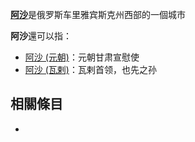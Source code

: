 '''[[阿沙|阿沙]]'''是俄罗斯车里雅宾斯克州西部的一個城市

'''阿沙'''還可以指：
*[[阿沙_(元朝)|阿沙 (元朝)]]：元朝甘肃宣慰使
*[[阿沙_(瓦剌)|阿沙 (瓦剌)]]：瓦剌首领，也先之孙

== 相關條目 ==
*{{lookfrom|阿沙}}

{{disambig|A|Cat=二字消歧義}}